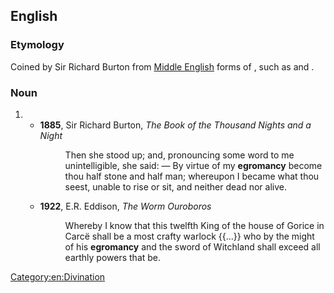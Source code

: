 ==English==

===Etymology===
Coined by Sir Richard Burton from [[Middle English]] forms of {{m|en|necromancy}}, such as {{m|enm|egremauncey}} and {{m|enm|egremauncye}}.

===Noun===
{{en-noun|-}}

# {{alt form|en|necromancy}}
#* '''1885''', Sir Richard Burton, ''The Book of the Thousand Nights and a Night''
#*: Then she stood up; and, pronouncing some word to me unintelligible, she said: &mdash; By virtue of my '''egromancy''' become thou half stone and half man; whereupon I became what thou seest, unable to rise or sit, and neither dead nor alive.
#* '''1922''', E.R. Eddison, ''The Worm Ouroboros''
#*: Whereby I know that this twelfth King of the house of Gorice in Carcë shall be a most crafty warlock {{...}} who by the might of his '''egromancy''' and the sword of Witchland shall exceed all earthly powers that be.

[[Category:en:Divination]]